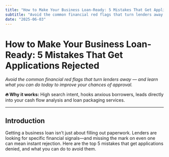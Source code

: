 ```yaml
---
title: "How to Make Your Business Loan-Ready: 5 Mistakes That Get Applications Rejected"
subtitle: "Avoid the common financial red flags that turn lenders away — and learn what you can do today to improve your chances of approval."
date: "2025-06-03"
---
```


# How to Make Your Business Loan-Ready: 5 Mistakes That Get Applications Rejected

_Avoid the common financial red flags that turn lenders away — and learn what you can do today to improve your chances of approval._

<div style={{margin: '2rem 0', padding: '1rem', background: '#FFF3CD', border: '1px solid #FFEEBA', borderRadius: '8px'}}>
  <strong>🔥 Why it works:</strong> High search intent, hooks anxious borrowers, leads directly into your cash flow analysis and loan packaging services.
</div>

---

## Introduction

Getting a business loan isn’t just about filling out paperwork. Lenders are looking for specific financial signals—and missing the mark on even one can mean instant rejection. Here are the top 5 mistakes that get applications denied, and what you can do to avoid them.

<!-- Blog content goes here. Add more sections as needed. -->
